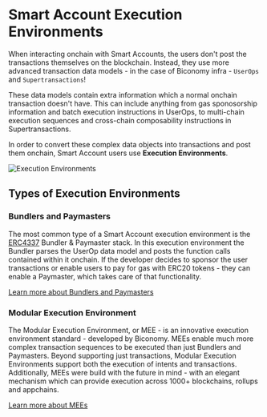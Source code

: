 # Smart Account Execution Environments

When interacting onchain with Smart Accounts, the users don't post the transactions themselves on the blockchain. Instead, 
they use more advanced transaction data models - in the case of Biconomy infra - `UserOps` and `Supertransactions`!

These data models contain extra information which a normal onchain transaction doesn't have. This can include anything
from gas sponosorship information and batch execution instructions in UserOps, to multi-chain execution sequences and
cross-chain composability instructions in Supertransactions.

In order to convert these complex data objects into transactions and post them onchain, Smart Account users use
**Execution Environments**. 

![Execution Environments](https://i.imgur.com/RzOBVwn.png)

## Types of Execution Environments

### Bundlers and Paymasters
The most common type of a Smart Account execution environment is the [ERC4337](https://erc4337.com) Bundler & Paymaster 
stack. In this execution environment the Bundler parses the UserOp data model and posts the function calls contained 
within it onchain. If the developer decides to sponsor the user transactions or enable users to pay for gas with ERC20
tokens - they can enable a Paymaster, which takes care of that functionality.

[Learn more about Bundlers and Paymasters](/explained/bundlers-paymasters.mdx)

### Modular Execution Environment
The Modular Execution Environment, or MEE - is an innovative execution environment standard - developed by Biconomy. 
MEEs enable much more complex transaction sequences to be executed than just Bundlers and Paymasters. Beyond supporting just
transactions, Modular Execution Environments support both the execution of intents and transactions. Additionally, MEEs were
build with the future in mind - with an elegant mechanism which can provide execution across 1000+ blockchains, rollups
and appchains.

[Learn more about MEEs](/explained/mee.mdx)